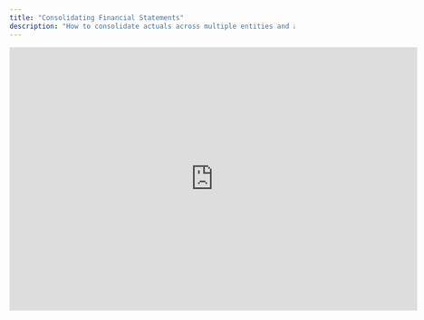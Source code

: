 ```yaml
---
title: "Consolidating Financial Statements"
description: "How to consolidate actuals across multiple entities and allow entity-level forecasting."
---
```


<iframe width="720" height="466" src="https://www.loom.com/embed/8c8165f77eac4fdda8216aa56b4689c0?sid=b8bffbd4-cd3f-48d8-b9d6-25ef1af2d365" frameborder="0" webkitallowfullscreen mozallowfullscreen allowfullscreen />

## Overview

After connecting and configuring your data sources, the next step is to build a consolidated model. This Masterclass explains how to use consolidation templates to organize your managed instances in Francis, so you can create a reliable, streamlined consolidation process.

## Basics

### Create a model

To consolidate actuals across multiple entities, begin by creating a model in Francis. You can choose to build it from scratch or start with one of our pre-made templates.

* **Starting from a template** is recommended if you’re new to Francis or want a reliable framework for structuring your model. Templates can be edited to suit your specific needs, so you’re not locked into the initial format.

* **Starting from scratch** may suit you if you already have modeling experience or a detailed financial model in Excel or Google Sheets that you want to replicate in Francis. However, most users benefit from starting with a template, as it provides a faster path to a working consolidation setup.

### Map your general ledger

Once your model is set up, map your general ledger accounts from your connected data sources. Go to **Mappings** in the top-left for an overview of your data sources and their respective ledgers.

During this step, unify your general ledger accounts so that actuals from different entities can be automatically imported and consolidated. The next step is to split these consolidated numbers into separate entities for more detailed forecasting.

### Split your model by entities

After mapping your general ledger accounts into a single unified structure, you now have a consolidated view of all entities. For planning purposes, however, you may want to forecast each entity separately.

To enable forecasting at the entity level, split your consolidated sheet into multiple instances. Hover over the sheet that contains your consolidated actuals, select the three dots (**...**) to open the action menu, then choose **Split by...**. A modal will appear where you can create separate instances, each reflecting the actuals for one of your entities.